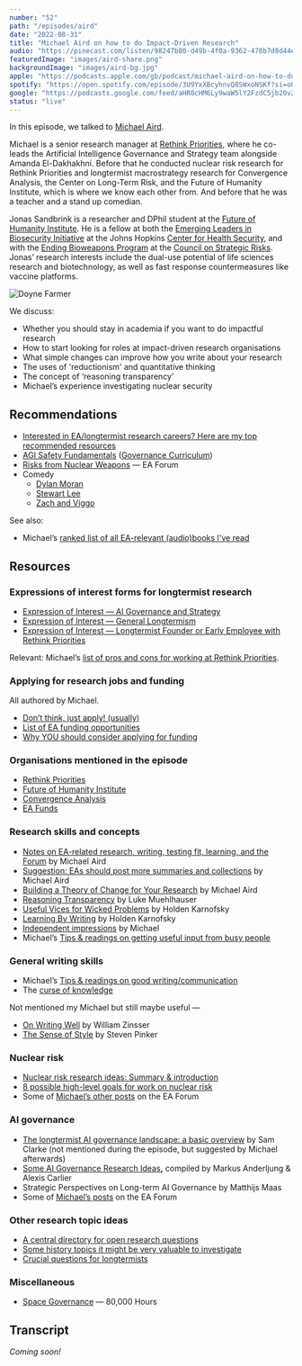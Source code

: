 ```yaml
---
number: "52"
path: "/episodes/aird"
date: "2022-08-31"
title: "Michael Aird on how to do Impact-Driven Research"
audio: "https://pinecast.com/listen/98247b80-d49b-4f0a-9362-478b7d8d44eb.mp3"
featuredImage: "images/aird-share.png"
backgroundImage: "images/aird-bg.jpg"
apple: "https://podcasts.apple.com/gb/podcast/michael-aird-on-how-to-do-impact-driven-research/id1496501781?i=1000577939620"
spotify: "https://open.spotify.com/episode/3U9YxXBcyhnvQ8SWxoNSKf?si=oU86_Q0ITLSqdfmzRlmEpQ"
google: "https://podcasts.google.com/feed/aHR0cHM6Ly9waW5lY2FzdC5jb20vZmVlZC9oZWFyLXRoaXMtaWRlYQ/episode/aHR0cHM6Ly9waW5lY2FzdC5jb20vZ3VpZC85ODI0N2I4MC1kNDliLTRmMGEtOTM2Mi00NzhiN2Q4ZDQ0ZWI?sa=X&ved=0CAUQkfYCahcKEwjo8fDK__X5AhUAAAAAHQAAAAAQAQ"
status: "live"
---
```


In this episode, we talked to [Michael Aird](https://forum.effectivealtruism.org/users/michaela).

Michael is a senior research manager at [Rethink Priorities](https://www.rethinkpriorities.org/), where he co-leads the Artificial Intelligence Governance and Strategy team alongside Amanda El-Dakhakhni. Before that he conducted nuclear risk research for Rethink Priorities and longtermist macrostrategy research for Convergence Analysis, the Center on Long-Term Risk, and the Future of Humanity Institute, which is where we know each other from. And before that he was a teacher and a stand up comedian.

Jonas Sandbrink is a researcher and DPhil student at the [Future of Humanity Institute](https://www.fhi.ox.ac.uk/). He is a fellow at both the [Emerging Leaders in Biosecurity Initiative](https://www.centerforhealthsecurity.org/our-work/emergingbioleaders/) at the Johns Hopkins [Center for Health Security](https://www.centerforhealthsecurity.org/), and with the [Ending Bioweapons Program](https://councilonstrategicrisks.org/fellowship-for-ending-bioweapons-programs/) at the [Council on Strategic Risks](https://councilonstrategicrisks.org/). Jonas’ research interests include the dual-use potential of life sciences research and biotechnology, as well as fast response countermeasures like vaccine platforms.

<div class="episode-image_variable max-600">


![Doyne Farmer](images/michael.jpg)

</div>

We discuss:

- Whether you should stay in academia if you want to do impactful research
- How to start looking for roles at impact-driven research organisations
- What simple changes can improve how you write about your research
- The uses of 'reductionism' and quantitative thinking
- The concept of ‘reasoning transparency’
- Michael’s experience investigating nuclear security

## Recommendations

- [Interested in EA/longtermist research careers? Here are my top recommended resources](https://forum.effectivealtruism.org/posts/Na6pkfpZrfyKBhEcp/interested-in-ea-longtermist-research-careers-here-are-my)
- [AGI Safety Fundamentals](https://www.eacambridge.org/agi-safety-fundamentals) ([Governance Curriculum](https://www.eacambridge.org/ai-governance-curriculum))
- [Risks from Nuclear Weapons](https://forum.effectivealtruism.org/s/KJNrGbt3JWcYeifLk) — EA Forum
- Comedy
	- [Dylan Moran](https://dylanmoran.com/)
  - [Stewart Lee](https://www.stewartlee.co.uk/)
  - [Zach and Viggo](http://www.zachandviggo.com)

See also:

- Michael’s [ranked list of all EA-relevant (audio)books I've read](https://forum.effectivealtruism.org/posts/zCJDF6iNSJHnJ6Aq6/a-ranked-list-of-all-ea-relevant-audio-books-i-ve-read)

## Resources

### Expressions of interest forms for longtermist research

- [Expression of Interest — AI Governance and Strategy](https://rethinkpriorities.pinpointhq.com/en/jobs/51452)
- [Expression of Interest — General Longtermism](https://rethinkpriorities.pinpointhq.com/en/jobs/51712)
- [Expression of Interest — Longtermist Founder or Early Employee with Rethink Priorities](https://docs.google.com/forms/d/e/1FAIpQLSfqsmhmRuTJLiGt0J9KGu43E8t6ab6WT9d3C3r4XNkBtqJ6GA/viewform)

Relevant: Michael’s [list of pros and cons for working at Rethink Priorities](https://forum.effectivealtruism.org/posts/3vXXthjBKhNo8sgFv/job-ad-research-important-longtermist-topics-at-rethink?commentId=tLm5Cgy4GH5u8CfN5).

### Applying for research jobs and funding

All authored by Michael.

- [Don’t think, just apply! (usually)](https://forum.effectivealtruism.org/posts/Fahv9knHhPi6pWPEB/don-t-think-just-apply-usually)
- [List of EA funding opportunities](https://forum.effectivealtruism.org/posts/DqwxrdyQxcMQ8P2rD/list-of-ea-funding-opportunities)
- [Why YOU should consider applying for funding](https://docs.google.com/presentation/d/1awjq4A-262EzV8BY5IXxnDcaB5oBZCIf7rF4QUXV0T0/edit#slide=id.p)

### Organisations mentioned in the episode

- [Rethink Priorities](https://rethinkpriorities.org/)
- [Future of Humanity Institute](https://www.fhi.ox.ac.uk/)
- [Convergence Analysis](https://www.convergenceanalysis.org/)
- [EA Funds](https://funds.effectivealtruism.org/)

### Research skills and concepts

- [Notes on EA-related research, writing, testing fit, learning, and the Forum](https://forum.effectivealtruism.org/posts/J7PsetipHFoj2Mv7R/notes-on-ea-related-research-writing-testing-fit-learning) by Michael Aird
- [Suggestion: EAs should post more summaries and collections](https://forum.effectivealtruism.org/posts/6trt8mTsKfqJJbfJa/suggestion-eas-should-post-more-summaries-and-collections) by Michael Aird
- [Building a Theory of Change for Your Research](https://docs.google.com/presentation/d/18KgEmezuyKeg0Ha_Fvmpbk8rRevmlEiuqJnV5FJrfHE/edit#slide=id.gedf36733a6_0_0) by Michael Aird
- [Reasoning Transparency](https://www.openphilanthropy.org/research/reasoning-transparency/) by Luke Muehlhauser
- [Useful Vices for Wicked Problems](https://www.cold-takes.com/useful-vices-for-wicked-problems/) by Holden Karnofsky
- [Learning By Writing](https://www.cold-takes.com/learning-by-writing/) by Holden Karnofsky
- [Independent impressions](https://forum.effectivealtruism.org/posts/2WS3i7eY4CdLH99eg/independent-impressions) by Michael
- Michael’s [Tips & readings on getting useful input from busy people](https://docs.google.com/document/u/1/d/1Yt5eJYr9gMvn_cqaBZdOUlnRF7QQlYIAzSdSplGgrkA/edit) 

### General writing skills

- Michael’s [Tips & readings on good writing/communication](https://docs.google.com/document/d/1KVyOGE7JU8A0YkHZFsKZVSrlLJSWqfwcddq0cPCqUY0/edit#)
- The [curse of knowledge](https://en.wikipedia.org/wiki/Curse_of_knowledge)

Not mentioned my Michael but still maybe useful —

- [On Writing Well](https://www.goodreads.com/book/show/53343.On_Writing_Well) by William Zinsser
- [The Sense of Style](https://www.goodreads.com/en/book/show/20821371) by Steven Pinker

### Nuclear risk

- [Nuclear risk research ideas: Summary & introduction](https://forum.effectivealtruism.org/posts/N4oG4jMZRkbaKuPZF/nuclear-risk-research-ideas-summary-and-introduction)
- [8 possible high-level goals for work on nuclear risk](https://forum.effectivealtruism.org/posts/dASEFCurRpNot4Gpc/8-possible-high-level-goals-for-work-on-nuclear-risk)
- Some of [Michael’s other posts](https://forum.effectivealtruism.org/users/michaela) on the EA Forum

### AI governance

- [The longtermist AI governance landscape: a basic overview](https://forum.effectivealtruism.org/posts/ydpo7LcJWhrr2GJrx/the-longtermist-ai-governance-landscape-a-basic-overview) by Sam Clarke (not mentioned during the episode, but suggested by Michael afterwards)
- [Some AI Governance Research Ideas](https://docs.google.com/document/d/13LJhP3ksrcEBKxYFG5GkJaC2UoxHKUYAHCRdRlpePEc/edit#)**,** compiled by Markus Anderljung & Alexis Carlier
- Strategic Perspectives on Long-term AI Governance by Matthijs Maas 
- Some of [Michael’s posts](https://forum.effectivealtruism.org/users/michaela) on the EA Forum

### Other research topic ideas

- [A central directory for open research questions](https://forum.effectivealtruism.org/posts/MsNpJBzv5YhdfNHc9/a-central-directory-for-open-research-questions)
- [Some history topics it might be very valuable to investigate](https://forum.effectivealtruism.org/posts/psKZNMzCyXybcoEZR/some-history-topics-it-might-be-very-valuable-to-investigate)
- [Crucial questions for longtermists](https://forum.effectivealtruism.org/posts/wicAtfihz2JmPRgez/crucial-questions-for-longtermists)

### Miscellaneous

- [Space Governance](https://80000hours.org/problem-profiles/space-governance/) — 80,000 Hours

## Transcript

*Coming soon!*
